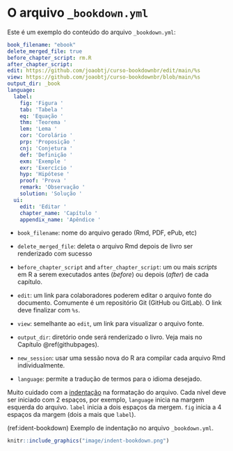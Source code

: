 # O arquivo `_bookdown.yml` {#bkd}

Este é um exemplo do conteúdo do arquivo `_bookdown.yml`:

```yaml
book_filename: "ebook"
delete_merged_file: true
before_chapter_script: rm.R
after_chapter_script:
edit: https://github.com/joaobtj/curso-bookdownbr/edit/main/%s
view: https://github.com/joaobtj/curso-bookdownbr/blob/main/%s
output_dir: _book 
language:
  label:
    fig: 'Figura '
    tab: 'Tabela '
    eq: 'Equação '
    thm: 'Teorema '
    lem: 'Lema '
    cor: 'Corolário '
    prp: 'Proposição '
    cnj: 'Conjetura '
    def: 'Definição '
    exm: 'Exemple '
    exr: 'Exercício '
    hyp: 'Hipótese '
    proof: 'Prova '
    remark: 'Observação '
    solution: 'Solução '
  ui:
    edit: 'Editar '
    chapter_name: 'Capítulo '
    appendix_name: 'Apêndice '

```


* `book_filename`: nome do arquivo gerado (Rmd, PDF, ePub, etc)

* `delete_merged_file`: deleta o arquivo Rmd depois de livro ser renderizado com sucesso

* `before_chapter_script` and `after_chapter_script`: um ou mais *scripts* em R a serem executados antes (*before*) ou depois (*after*) de cada capítulo. 

* `edit`: um link para colaboradores poderem editar o arquivo fonte do documento. Comumente é um repositório Git (GitHub ou GitLab). O link deve finalizar com `%s`.

* `view`: semelhante ao `edit`, um link para visualizar o arquivo fonte.

* `output_dir`: diretório onde será renderizado o livro. Veja mais no Capítulo \@ref(githubpages).

* `new_session`: usar uma sessão nova do R ara compilar cada arquivo Rmd individualmente. 

* `language`: permite a tradução de termos para o idioma desejado. 

Muito cuidado com a [indentação ](https://pt.wikipedia.org/wiki/Indenta%C3%A7%C3%A3o) na formatação do arquivo. Cada nível deve ser iniciado com 2 espaços, por exemplo, `language` inicia na margem esquerda do arquivo. `label` inicia a dois espaços da mergem. `fig` inicia a 4 espaços da margem (dois a mais que `label`).

(ref:ident-bookdown) Exemplo de indentação no arquivo `_bookdown.yml`.

```r

knitr::include_graphics("image/indent-bookdown.png")

```
